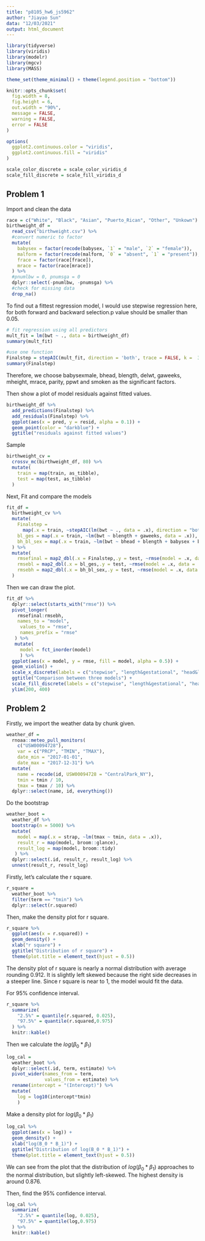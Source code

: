 ```yaml
---
title: "p8105_hw6_js5962"
author: "Jiayao Sun"
data: "12/03/2021"
output: html_document
---
```


```r
library(tidyverse)
library(viridis)
library(modelr)
library(mgcv)
library(MASS)

theme_set(theme_minimal() + theme(legend.position = "bottom"))

knitr::opts_chunk$set(
  fig.width = 8,
  fig.height = 6,
  out.width = "90%",
  message = FALSE,
  warning = FALSE,
  error = FALSE
)

options(
  ggplot2.continuous.color = "viridis",
  ggplot2.continuous.fill = "viridis"
)

scale_color_discrete = scale_color_viridis_d
scale_fill_discrete = scale_fill_viridis_d
```

## Problem 1

Import and clean the data

```r
race = c("White", "Black", "Asian", "Puerto_Rican", "Other", "Unkown") 
birthweight_df = 
  read_csv("birthweight.csv") %>%
  #convert numeric to factor
  mutate(
    babysex = factor(recode(babysex, `1` = "male", `2` = "female")),
    malform = factor(recode(malform, `0` = "absent", `1` = "present")),
    frace = factor(race[frace]),
    mrace = factor(race[mrace])
  ) %>%
  #pnumlbw = 0, pnumsga = 0
  dplyr::select(-pnumlbw, -pnumsga) %>% 
  #check for missing data
  drop_na()
```

To find out a fittest regression model, I would use stepwise regression here, for both forward and backward selection.p value should be smaller than 0.05.

```r
# fit regression using all predictors
mult_fit = lm(bwt ~ ., data = birthweight_df)
summary(mult_fit)

#use one function
Finalstep = stepAIC(mult_fit, direction = 'both', trace = FALSE, k =  3.8415)
summary(Finalstep)  
```

Therefore, we choose babysexmale, bhead, blength, delwt, gaweeks, mheight, mrace, parity, ppwt and smoken as the significant factors.

Then show a plot of model residuals against fitted values.

```r
birthweight_df %>% 
  add_predictions(Finalstep) %>% 
  add_residuals(Finalstep) %>% 
  ggplot(aes(x = pred, y = resid, alpha = 0.1)) +
  geom_point(color = "darkblue") +
  ggtitle("residuals against fitted values")
```

Sample

```r
birthweight_cv =
  crossv_mc(birthweight_df, 80) %>% 
  mutate(
    train = map(train, as_tibble),
    test = map(test, as_tibble)
  )
```

Next, Fit and compare the models

```r
fit_df =
  birthweight_cv %>% 
  mutate(
    Finalstep = 
      map(.x = train, ~stepAIC(lm(bwt ~ ., data = .x), direction = "both", trace = FALSE)),
    bl_ges = map(.x = train, ~lm(bwt ~ blength + gaweeks, data = .x)),
    bh_bl_sex = map(.x = train, ~lm(bwt ~ bhead + blength + babysex + bhead * blength + bhead * babysex + blength * babysex + bhead * blength * babysex, data = .x))
  ) %>% 
  mutate(
    rmsefinal = map2_dbl(.x = Finalstep,.y = test, ~rmse(model = .x, data = .y)),
    rmsebl = map2_dbl(.x = bl_ges,.y = test, ~rmse(model = .x, data = .y)),
    rmsebh = map2_dbl(.x = bh_bl_sex,.y = test, ~rmse(model = .x, data = .y))
  )
```

Then we can draw the plot.

```r
fit_df %>% 
  dplyr::select(starts_with("rmse")) %>% 
  pivot_longer(
    rmsefinal:rmsebh,
    names_to = "model",
     values_to = "rmse", 
     names_prefix = "rmse"
   ) %>%
   mutate(
     model = fct_inorder(model)
     ) %>% 
  ggplot(aes(x = model, y = rmse, fill = model, alpha = 0.5)) +
  geom_violin() +
  scale_x_discrete(labels = c("stepwise", "length&gestational", "head&length&sex")) +
  ggtitle("Comparison between three models") +
  scale_fill_discrete(labels = c("stepwise", "length&gestational", "head&length&sex")) +
  ylim(200, 400)
```

## Problem 2

Firstly, we import the weather data by chunk given.

```r
weather_df = 
  rnoaa::meteo_pull_monitors(
    c("USW00094728"),
    var = c("PRCP", "TMIN", "TMAX"), 
    date_min = "2017-01-01",
    date_max = "2017-12-31") %>%
  mutate(
    name = recode(id, USW00094728 = "CentralPark_NY"),
    tmin = tmin / 10,
    tmax = tmax / 10) %>%
  dplyr::select(name, id, everything())
```

Do the bootstrap

```r
weather_boot =
  weather_df %>% 
  bootstrap(n = 5000) %>% 
  mutate(
    model = map(.x = strap, ~lm(tmax ~ tmin, data = .x)),
    result_r = map(model, broom::glance),
    result_log = map(model, broom::tidy)
   ) %>% 
  dplyr::select(.id, result_r, result_log) %>% 
  unnest(result_r, result_log)
```


Firstly, let's calculate the r square.


```r
r_square =
  weather_boot %>% 
  filter(term == "tmin") %>% 
  dplyr::select(r.squared) 
```

Then, make the density plot for r square.
```r
r_square %>% 
  ggplot(aes(x = r.squared)) +
  geom_density() + 
  xlab("r square") +
  ggtitle("Distribution of r square") +
  theme(plot.title = element_text(hjust = 0.5))
```

The density plot of r square is nearly a normal distribution with average rounding 0.912. It is slightly left skewed because the right side decreases in a steeper line. Since r square is near to 1, the model would fit the data.

For 95% confidence interval.


```r
r_square %>% 
  summarize(
    "2.5%" = quantile(r.squared, 0.025),
    "97.5%" = quantile(r.squared,0.975)
  ) %>% 
  knitr::kable()
```

Then we calculate the $log(\beta_{0} * \beta_{1})$

```r
log_cal =
  weather_boot %>% 
  dplyr::select(.id, term, estimate) %>% 
  pivot_wider(names_from = term,
              values_from = estimate) %>% 
  rename(intercept = "(Intercept)") %>% 
  mutate(
    log = log10(intercept*tmin)
    )
```

Make a density plot for $log(\beta_{0} * \beta_{1})$

```r
log_cal %>% 
  ggplot(aes(x = log)) +
  geom_density() + 
  xlab("log(B_0 * B_1)") +
  ggtitle("Distribution of log(B_0 * B_1)") +
  theme(plot.title = element_text(hjust = 0.5))
```

We can see from the plot that the distribution of $log(\beta_{0} * \beta_{1})$ approaches to the normal distribution, but slightly left-skewed. The highest density is around 0.876.

Then, find the 95% confidence interval.

```r
log_cal %>% 
  summarize(
    "2.5%" = quantile(log, 0.025),
    "97.5%" = quantile(log,0.975)
  ) %>% 
  knitr::kable()
```
